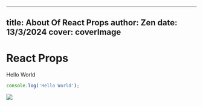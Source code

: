
---
title: About Of React Props
author: Zen
date: 13/3/2024
cover: coverImage
---

# React Props

Hello World

```javascript
console.log('Hello World');
```

<img src="./assets/React-JS.png" />
